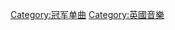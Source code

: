 {{Category explanation|獲得[[官方榜單公司|官方榜單公司]]'''[[英國單曲排行榜|英國單曲排行榜]]'''（UK Singles Chart）冠軍的單曲條目}}

[[Category:冠军单曲|Category:冠军单曲]]
[[Category:英國音樂|Category:英國音樂]]